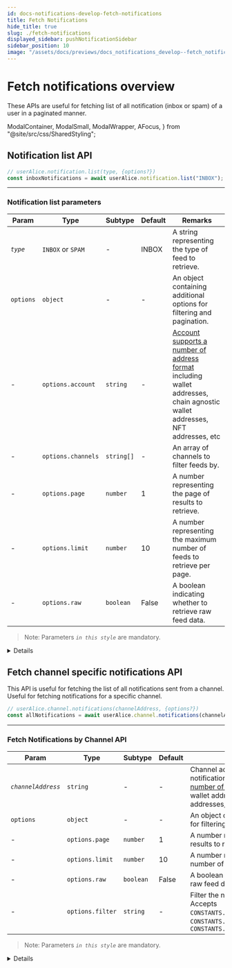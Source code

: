 ```yaml
---
id: docs-notifications-develop-fetch-notifications
title: Fetch Notifications
hide_title: true
slug: ./fetch-notifications
displayed_sidebar: pushNotificationSidebar
sidebar_position: 10
image: "/assets/docs/previews/docs_notifications_develop--fetch_notifications.png"
---
```


# Fetch notifications overview

These APIs are useful for fetching list of all notification (inbox or spam) of a user in a paginated manner.

<head>
  <title>
    {"Fetch Notifications | Push Notifications | Push Documentation"}
  </title>
</head>

  ModalContainer,
  ModalSmall,
  ModalWrapper,
  AFocus,
} from "@site/src/css/SharedStyling";

## Notification list API

<Tabs className="codetabs" groupId="code-examples">
  <TabItem value="js" attributes={{className: "codetab js"}} default>

```typescript
// userAlice.notification.list(type, {options?})
const inboxNotifications = await userAlice.notification.list("INBOX");
```

  </TabItem>
</Tabs>

---

### Notification list parameters

| Param     | Type               | Subtype    | Default | Remarks                                                                                                                                                                                                          |
| --------- | ------------------ | ---------- | ------- | ---------------------------------------------------------------------------------------------------------------------------------------------------------------------------------------------------------------- |
| _`type`_  | `INBOX` or `SPAM`  | -          | INBOX   | A string representing the type of feed to retrieve.                                                                                                                                                              |
| `options` | `object`           | -          | -       | An object containing additional options for filtering and pagination.                                                                                                                                            |
| -         | `options.account`  | `string`   | -       | [Account supports a number of address format](/docs/notifications/important-concepts/#types-of-supported-wallet-address-account) including wallet addresses, chain agnostic wallet addresses, NFT addresses, etc |
| -         | `options.channels` | `string[]` | -       | An array of channels to filter feeds by.                                                                                                                                                                         |
| -         | `options.page`     | `number`   | 1       | A number representing the page of results to retrieve.                                                                                                                                                           |
| -         | `options.limit`    | `number`   | 10      | A number representing the maximum number of feeds to retrieve per page.                                                                                                                                          |
| -         | `options.raw`      | `boolean`  | False   | A boolean indicating whether to retrieve raw feed data.                                                                                                                                                          |

> Note: Parameters _`in this style`_ are mandatory.

<Details summary="Expected response">

```typescript
[
  {
    cta: "",
    title: "test",
    message: "test",
    icon: "https://gateway.ipfs.io/ipfs/bafybeib76bmkscu6efwawi2tkltdgthwrpny2ok7lur7nltffgydiq7ruy/QmVaY4HQaorrMhKo1sHk7FM1B8Xi1JnT3DvJbG9Xv7VeLZ",
    url: "https://google.com",
    sid: "1922",
    app: "Updated Name",
    image: "",
    blockchain: "ETH_TEST_GOERLI",
    notification: { body: "test", title: "Updated Name - test" },
    secret: "",
  },
  {
    cta: "",
    title: "test",
    message: "test",
    icon: "https://gateway.ipfs.io/ipfs/bafybeib76bmkscu6efwawi2tkltdgthwrpny2ok7lur7nltffgydiq7ruy/QmVaY4HQaorrMhKo1sHk7FM1B8Xi1JnT3DvJbG9Xv7VeLZ",
    url: "https://google.com",
    sid: "1435",
    app: "Updated Name",
    image: "",
    blockchain: "ETH_TEST_GOERLI",
    notification: { body: "test", title: "Updated Name - test" },
    secret: "",
  },
  {
    cta: "",
    title: "test",
    message: "test",
    icon: "https://gateway.ipfs.io/ipfs/bafybeib76bmkscu6efwawi2tkltdgthwrpny2ok7lur7nltffgydiq7ruy/QmVaY4HQaorrMhKo1sHk7FM1B8Xi1JnT3DvJbG9Xv7VeLZ",
    url: "https://google.com",
    sid: "1432",
    app: "Updated Name",
    image: "",
    blockchain: "ETH_TEST_GOERLI",
    notification: { body: "test", title: "Updated Name - test" },
    secret: "",
  },
];
```

</Details>

## Fetch channel specific notifications API

This API is useful for fetching the list of all notifications sent from a channel. Useful for fetching notifications for a specific channel.

<Tabs className="codetabs" groupId="code-examples">
  <TabItem value="js" attributes={{className: "codetab js"}} default>

```typescript
// userAlice.channel.notifications(channelAddress, {options?})
const allNotifications = await userAlice.channel.notifications(channelAddress);
```

  </TabItem>
</Tabs>

---

### Fetch Notifications by Channel API

| Param              | Type             | Subtype   | Default | Remarks                                                                                                                                                                                                                                                                 |
| ------------------ | ---------------- | --------- | ------- | ----------------------------------------------------------------------------------------------------------------------------------------------------------------------------------------------------------------------------------------------------------------------- |
| _`channelAddress`_ | `string`         | -         | -       | Channel address that you want fetch notifications for, [Account supports a number of address format](/docs/notifications/important-concepts/#types-of-supported-wallet-address-account) including wallet addresses, chain agnostic wallet addresses, NFT addresses, etc |
| `options`          | `object`         | -         | -       | An object containing additional options for filtering and pagination.                                                                                                                                                                                                   |
| -                  | `options.page`   | `number`  | 1       | A number representing the page of results to retrieve.                                                                                                                                                                                                                  |
| -                  | `options.limit`  | `number`  | 10      | A number representing the maximum number of feeds to retrieve per page.                                                                                                                                                                                                 |
| -                  | `options.raw`    | `boolean` | False   | A boolean indicating whether to retrieve raw feed data.                                                                                                                                                                                                                 |
| -                  | `options.filter` | `string`  | -       | Filter the notifications by their type. Accepts `CONSTANTS.NOTIFICATION.TYPE.BROADCAST`, `CONSTANTS.NOTIFICATION.TYPE.SUBSET`, `CONSTANTS.NOTIFICATION.TYPE.TARGETTED`                                                                             |

> Note: Parameters _`in this style`_ are mandatory.

<Details summary="Expected response">

```typescript
{
  feeds: [
    {
      payload_id: 4714471,
      sender: '0x90A48D5CF7343B08dA12E067680B4C6dbfE551Be',
      epoch: '2023-12-11T16:33:16.000Z',
      payload: [Object],
      source: 'ETH_MAINNET',
      etime: null
    },
    {
      payload_id: 4714469,
      sender: '0x90A48D5CF7343B08dA12E067680B4C6dbfE551Be',
      epoch: '2023-12-11T16:31:44.000Z',
      payload: [Object],
      source: 'ETH_MAINNET',
      etime: null
    },
    {
      payload_id: 4710921,
      sender: '0x90A48D5CF7343B08dA12E067680B4C6dbfE551Be',
      epoch: '2023-12-08T18:03:16.000Z',
      payload: [Object],
      source: 'ETH_MAINNET',
      etime: null
    },
    {
      payload_id: 4710908,
      sender: '0x90A48D5CF7343B08dA12E067680B4C6dbfE551Be',
      epoch: '2023-12-08T18:02:03.000Z',
      payload: [Object],
      source: 'ETH_MAINNET',
      etime: null
    },
    {
      payload_id: 4497176,
      sender: '0x90A48D5CF7343B08dA12E067680B4C6dbfE551Be',
      epoch: '2023-08-11T18:30:08.000Z',
      payload: [Object],
      source: 'ETH_MAINNET',
      etime: null
    },
    {
      payload_id: 4487454,
      sender: '0x90A48D5CF7343B08dA12E067680B4C6dbfE551Be',
      epoch: '2023-07-28T18:41:41.000Z',
      payload: [Object],
      source: 'ETH_MAINNET',
      etime: null
    },
    {
      payload_id: 4487453,
      sender: '0x90A48D5CF7343B08dA12E067680B4C6dbfE551Be',
      epoch: '2023-07-28T18:40:04.000Z',
      payload: [Object],
      source: 'ETH_MAINNET',
      etime: null
    },
    {
      payload_id: 4459720,
      sender: '0x90A48D5CF7343B08dA12E067680B4C6dbfE551Be',
      epoch: '2023-07-10T16:45:25.000Z',
      payload: [Object],
      source: 'ETH_MAINNET',
      etime: null
    },
    {
      payload_id: 4444690,
      sender: '0x90A48D5CF7343B08dA12E067680B4C6dbfE551Be',
      epoch: '2023-06-30T17:19:05.000Z',
      payload: [Object],
      source: 'ETH_MAINNET',
      etime: null
    },
    {
      payload_id: 4438184,
      sender: '0x90A48D5CF7343B08dA12E067680B4C6dbfE551Be',
      epoch: '2023-06-26T19:03:49.000Z',
      payload: [Object],
      source: 'ETH_MAINNET',
      etime: null
    }
  ],
  itemcount: 85693
}
```

</Details>

